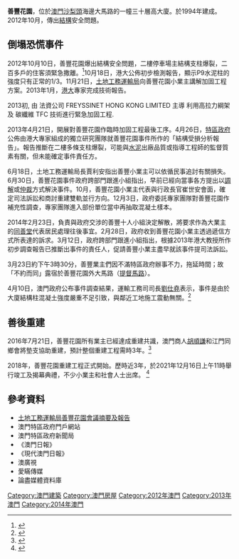 {{Coord|22.202789|113.5367853,17|region:MO_type:landmark|display=title}}
{{multiple issues|
{{newsrelease|time=2014-03-24T07:22:17+00:00}}
{{orphan|time=2014-03-24T07:22:17+00:00}}
{{refimprove|time=2014-03-24T07:22:17+00:00}}
}}
'''善豐花園'''，位於[[澳門|澳門]][[沙梨頭|沙梨頭]]海邊大馬路的一幢三十層高大廈。於1994年建成。2012年10月，傳出[[結構|結構]]安全問題。

==倒塌恐慌事件==
2012年10月10日，善豐花園爆出結構安全問題，二樓停車場主結構支柱爆裂，二百多戶的住客須緊急撒離。<ref>{{cite news|url=http://mpaper.org/Story.aspx?ID=345072|title=大廈爆柱突變危樓|publisher=[[澳門日報|澳門日報]]|date=2012-10-11|5=|deadurl=yes|archiveurl=https://web.archive.org/web/20161120212001/http://mpaper.org/Story.aspx?ID=345072|archivedate=2016-11-20|accessdate=2016-11-20}}</ref>10月18日，港大公佈初步檢測報告，顯示P9水泥柱的強度只有正常的1/3。11月21日，[[土地工務運輸局|土地工務運輸局]]向善豐花園小業主講解加固工程方案。2013年1月，[[港大|港大]]專家完成技術報告。

2013初, 由 法資公司 FREYSSINET HONG KONG LIMITED 主導 利用高拉力綱架 及 碳纖維 TFC 技術進行緊急加固工程.

2013年4月21日，開展對善豐花園作臨時加固工程最後工序。4月26日，[[香港特區政府|特區政府]]公佈由港大專家組成的獨立研究團隊就善豐花園事件所作的「結構受損分析報告」。報告推斷在二樓多條支柱爆裂，可能與[[水泥|水泥]]出廠品質或指導工程師的監督質素有關，但未能確定事件責任方。

6月18日，土地工務運輸局長賈利安指出善豐小業主可以依循民事追討有關損失。6月30日，善豐花園事件政府跨部門跟進小組指出，早前已經向當事各方提出以[[調解|調解]]或[[仲裁|仲裁]]方式解決事件。10月，善豐花園小業主代表與行政長官崔世安會面，確定司法訴訟和商討重建雙軌並行方向。12月3日，政府委託專家團隊對善豐花園作補充性調查，專家團隊進入部份單位當中再抽取混凝土樣本。

2014年2月23日，負責與政府交涉的善豐十人小組決定解散，將要求作為大業主的[[同善堂|同善堂]]代表居民處理往後事宜。2月28日，政府收到善豐花園小業主透過遞信方式所表達的訴求。3月12日，政府跨部門跟進小組指出，根據2013年港大教授所作初步調查報告已推斷出事件的責任人，促請善豐小業主盡早就該事件提司法訴訟。

3月23日約下午3時30分，善豐業主們因不滿特區政府辦事不力，拖延時間；故「不約而同」露宿於善豐花園外大馬路（[[提督馬路|提督馬路]]）。

4月10日，澳門政府公布事件調查結果，運輸工務司司長[[劉仕堯|劉仕堯]]表示，事件是由於大廈結構柱混凝土強度嚴重不足引致，與鄰近工地施工震動無關。<ref>{{cite news|url=http://the-sun.on.cc/cnt/news/20140411/00407_045.html|title=善豐花園證實偷工減料|publisher=[[太陽報|太陽報]]|date=2014-04-11|5=|accessdate=2016-11-20|archive-date=2017-03-05|archive-url=https://web.archive.org/web/20170305002904/http://the-sun.on.cc/cnt/news/20140411/00407_045.html|dead-url=no}}</ref>

==善後重建==
2016年7月21日，善豐花園所有業主已經達成重建共識，澳門商人[[胡順謙|胡順謙]]和江門同鄉會將墊支協助重建，預計整個重建工程需時3年。<ref>{{cite news|url=http://www.imastv.com/news/macau/society/2016-7-21/news_content_94831.shtml|title=歷時4年拉鋸 善豐有望今夏正式重建 料需時3年|publisher=[[澳亞衛視|澳亞衛視]]|date=2016-07-21|5=|deadurl=yes|archiveurl=https://web.archive.org/web/20161120151636/http://www.imastv.com/news/macau/society/2016-7-21/news_content_94831.shtml|archivedate=2016-11-20|df=|accessdate=2016-11-20}}</ref>

2018年，善豐花園重建工程正式開始。歷時近3年，於2021年12月16日上午11時舉行竣工及揭幕典禮，不少小業主和社會人士出席。 <ref>{{cite news |title=(圖文) 善豐花園重建竣工 |url=https://www.tdm.com.mo/zh-hant/news-detail/639400 |accessdate=2021-12-16 |publisher=TDM [[澳廣視新聞|澳廣視新聞]] |date=2021-12-16 |archive-date=2021-12-16 |archive-url=https://web.archive.org/web/20211216042215/https://www.tdm.com.mo/zh-hant/news-detail/639400 |dead-url=no }}</ref>

==參考資料==
{{Reflist}}
* [[土地工務運輸局|土地工務運輸局]][http://www.dssopt.gov.mo/zh_HANT/home/publicInfo/id/156 善豐花園會議摘要及報告]{{Wayback|url=http://www.dssopt.gov.mo/zh_HANT/home/publicInfo/id/156 |date=20200926010514 }}
* 澳門特區政府門戶網站
* 澳門特區政府新聞局
* 《澳門日報》
* 《現代澳門日報》
* 澳廣視
* 愛瞞傳媒
* 論盡媒體資料庫

[[Category:澳門建築|Category:澳門建築]]
[[Category:澳門房屋|Category:澳門房屋]]
[[Category:2012年澳門|Category:2012年澳門]]
[[Category:2013年澳門|Category:2013年澳門]]
[[Category:2014年澳門|Category:2014年澳門]]
